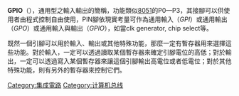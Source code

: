 {{unreferenced|time=2013-07-02T11:44:14+00:00}}
'''GPIO'''（{{lang-en|General-purpose input/output}}），通用型之輸入輸出的簡稱，功能類似[[8051|8051]]的P0—P3，其接腳可以供使用者由程式控制自由使用，PIN腳依現實考量可作為通用輸入（''GPI''）或通用輸出（''GPO''）或通用輸入與輸出（''GPIO''），如當clk generator, chip select等。

既然一個引腳可以用於輸入、輸出或其他特殊功能，那麼一定有暫存器用來選擇這些功能。對於輸入，一定可以透過讀取某個暫存器來確定引腳電位的高低；對於輸出，一定可以透過寫入某個暫存器來讓這個引腳輸出高電位或者低電位；對於其他特殊功能，則有另外的暫存器來控制它們。

[[Category:集成電路|Category:集成電路]]
[[Category:计算机总线|Category:计算机总线]]
{{compu-stub}}